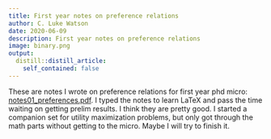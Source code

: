 ```yaml
---
title: First year notes on preference relations
author: C. Luke Watson
date: 2020-06-09
description: First year notes on preference relations
image: binary.png
output:
  distill::distill_article:
    self_contained: false
---
```


These are notes I wrote on preference relations for first year phd micro: [notes01_preferences.pdf](notes01_preferences.pdf).
I typed the notes to learn LaTeX and pass the time waiting on getting prelim results.
I think they are pretty good.
I started a companion set for utility maximization problems, but only got through the math parts without getting to the micro.
Maybe I will try to finish it.
